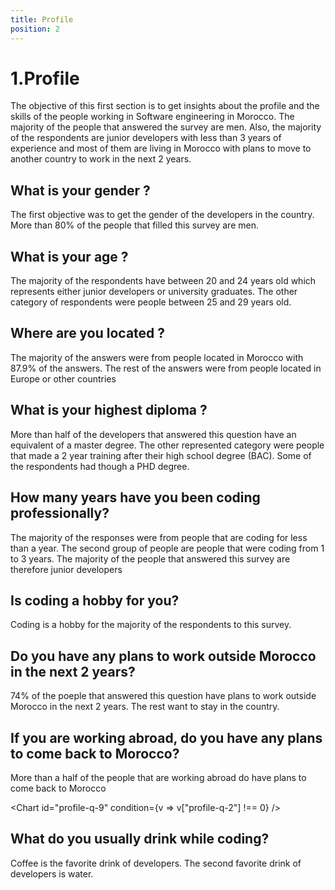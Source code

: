 ```yaml
---
title: Profile
position: 2
---
```


# 1.Profile

The objective of this first section is to get insights about the profile and the skills of the people working in Software engineering in Morocco. The majority of the people that answered the survey are men. Also, the majority of the respondents are junior developers with less than 3 years of experience and most of them are living in Morocco with plans to move to another country to work in the next 2 years. 

## What is your gender ?

The first objective was to get the gender of the developers in the country. More than 80% of the people that filled this survey are men.

<Chart id="profile-q-0" pie title={false} />


## What is your age ?

The majority of the respondents have between 20 and 24 years old which represents either junior developers or university graduates. The other category of respondents were people between 25 and 29 years old. 

<Chart id="profile-q-1" />

## Where are you located ?

The majority of the answers were from people located in Morocco with 87.9% of the answers. The rest of the answers were from people located in Europe or other countries

<Chart id="profile-q-2" />

## What is your highest diploma ?

More than half of the developers that answered this question have an equivalent of a master degree. The other represented category were people that made a 2 year training after their high school degree (BAC). Some of the respondents had though a PHD degree.

<Chart id="profile-q-4" pie />

## How many years have you been coding professionally?

The majority of the responses were from people that are coding for less than a year. The second group of people are people that were coding from 1 to 3 years. The majority of the people that answered this survey are therefore junior developers

<Chart id="profile-q-5" />

## Is coding a hobby for you?

Coding is a hobby for the majority of the respondents to this survey.

<Chart id="profile-q-6" />

## Do you have any plans to work outside Morocco in the next 2 years?

74% of the poeple that answered this question have plans to work outside Morocco in the next 2 years. The rest want to stay in the country.

<Chart id="profile-q-8" />

## If you are working abroad, do you have any plans to come back to Morocco?

More than a half of the people that are working abroad do have plans to come back to Morocco 

<Chart id="profile-q-9" condition={v => v["profile-q-2"] !== 0} />

## What do you usually drink while coding?

Coffee is the favorite drink of developers. The second favorite drink of developers is water.

<Chart id="profile-q-15" />
